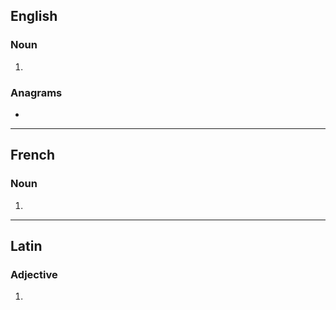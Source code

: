 {{also|incógnitos}}
==English==

===Noun===
{{head|en|noun plural form}}

# {{plural of|incognito|lang=en}}

===Anagrams===
* {{anagrams|en|cognitions}}

----

==French==

===Noun===
{{head|fr|noun plural form|g=?}}

# {{plural of|incognito|lang=fr}}

----

==Latin==

===Adjective===
{{la-adj-form|incognitōs}}

# {{inflection of|incognitus||acc|m|p|lang=la}}